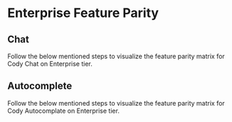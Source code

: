 # Enterprise Feature Parity

## Chat

Follow the below mentioned steps to visualize the feature parity matrix for Cody Chat on Enterprise tier.

<EntFeatureParityChat />

## Autocomplete

Follow the below mentioned steps to visualize the feature parity matrix for Cody Autocomplate on Enterprise tier.

<EntFeatureParityAutocomplete />
